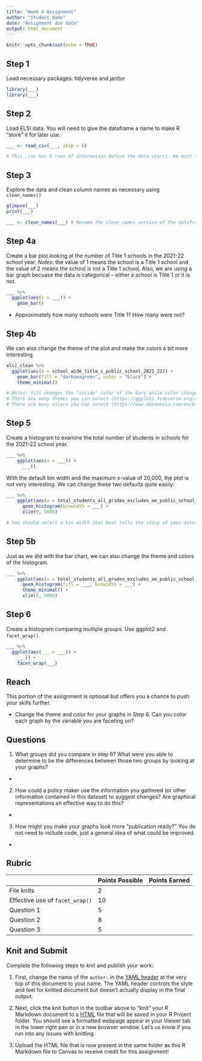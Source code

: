 ```yaml
---
title: "Week 4 Assignment"
author: "Student Name"
date: "Assignment due date"
output: html_document
---
```


```r
knitr::opts_chunk$set(echo = TRUE)
```

## Step 1  

Load necessary packages: tidyverse and janitor

```r
library(___)
library(___)
```

## Step 2

Load ELSI data. You will need to give the dataframe a name to make R "store" it for later use.

```r
___ <- read_csv(___, skip = 6)

# This .csv has 6 rows of information before the data starts. We must tell R to skip the 6 rows of information in order for the data to import correctly. To do this, we include "skip = 6" after the file name. 
```

## Step 3

Explore the data and clean column names as necessary using `clean_names()`

```r
glimpse(___)
print(___)

___ <- clean_names(___) # Rename the clean names version of the dataframe. It can be the same name or something new. 
```

## Step 4a

Create a bar plot looking at the number of Title 1 schools in the 2021-22 school year. *Notes*: the value of 1 means the school is a Title 1 school and the value of 2 means the school is not a Title 1 school. Also, we are using a bar graph becuase the data is categorical -- either a school is Title 1 or it is not.  

```r
___ %>% 
  ggplot(aes(x = ___)) +
    geom_bar() 
```

- Approximately how many schools were Title 1? How many were not?

## Step 4b

We can also change the theme of the plot and make the colors a bit more interesting.

```r
elsi_clean %>% 
  ggplot(aes(x = school_wide_title_i_public_school_2021_22)) +
    geom_bar(fill = "darkseagreen", color = "black") +
    theme_minimal()

# Notes: fill changes the "inside" color of the bars while color changes the border color of the bars.
# There are many themes you can select (https://ggplot2.tidyverse.org/reference/ggtheme.html). 
# There are many colors you can select (https://www.datanovia.com/en/blog/awesome-list-of-657-r-color-names/)
```

## Step 5

Create a histogram to examine the total number of students in schools for the 2021-22 school year. 

```r
___ %>% 
    ggplot(aes(x = ___)) +
      ___()
```

With the default bin width and the maximum x-value of 20,000, the plot is not very interesting. We can change these two defaults quite easily:

```r
___ %>% 
    ggplot(aes(x = total_students_all_grades_excludes_ae_public_school_2021_22)) +
      geom_histogram(binwidth = ___) +
      xlim(0, 5000)

# You should select a bin width that best tells the story of your data. 
```

## Step 5b

Just as we did with the bar chart, we can also change the theme and colors of the histogram. 

```r
___ %>% 
    ggplot(aes(x = total_students_all_grades_excludes_ae_public_school_2021_22)) +
      geom_histogram(fill = ___, binwidth = ___) +
      theme_minimal() +
      xlim(0, 5000)
```

## Step 6

Create a histogram comparing multiple groups. Use ggplot2 and `facet_wrap()`.

```r
___ %>% 
  ggplot(aes(___ = ___)) +
    ___() +
    facet_wrap(___)
```

## Reach

This portion of the assignment is optional but offers you a chance to push your skills further. 

- Change the theme and color for your graphs in Step 6. Can you color each graph by the variable you are faceting on? 

## Questions

1.  What groups did you compare in step 6? What were you able to determine to be the differences between those two groups by looking at your graphs?

-   

2.  How could a policy maker use the information you gathered (or other information contained in this dataset) to suggest changes? Are graphical representations an effective way to do this?

-   

3.  How might you make your graphs look more "publication ready?" You do not need to include code, just a general idea of what could be improved.

-   

## Rubric

|                                 | Points Possible | Points Earned |
|---------------------------------|-----------------|---------------|
| File knits                      | 2               |               |
| Effective use of `facet_wrap()` | 10              |               |
| Question 1                      | 5               |               |
| Question 2                      | 8               |               |
| Question 3                      | 5               |               |

## Knit and Submit

Complete the following steps to knit and publish your work:

1.  First, change the name of the `author:` in the [YAML header](https://bookdown.org/yihui/rmarkdown-cookbook/rmarkdown-anatomy.html#yaml-metadata) at the very top of this document to your name. The YAML header controls the style and feel for knitted document but doesn't actually display in the final output.

2.  Next, click the knit button in the toolbar above to "knit" your R Markdown document to a [HTML](https://bookdown.org/yihui/rmarkdown/html-document.html) file that will be saved in your R Project folder. You should see a formatted webpage appear in your Viewer tab in the lower right pan or in a new browser window. Let's us know if you run into any issues with knitting.

3. Upload the HTML file that is now present in the same folder as this R Markdown file to Canvas to receive credit for this assignment!

